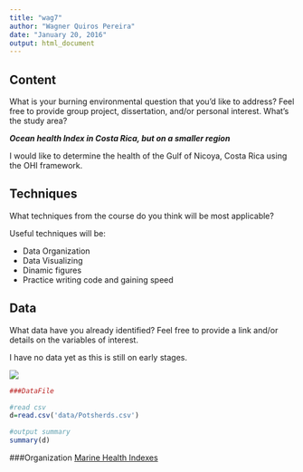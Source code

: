 ```yaml
---
title: "wag7"
author: "Wagner Quiros Pereira"
date: "January 20, 2016"
output: html_document
---
```


## Content

What is your burning environmental question that you'd like to address? Feel free to provide group project, dissertation, and/or personal interest. What's the study area?


**_Ocean health Index in Costa Rica, but on a smaller region_**
  
I would like to determine the health of the Gulf of Nicoya, Costa Rica using the OHI framework.
  

## Techniques

What techniques from the course do you think will be most applicable?
      
 
Useful techniques will be:

* Data Organization
* Data Visualizing
* Dinamic figures
* Practice writing code and gaining speed
  
        
## Data


What data have you already identified? Feel free to provide a link and/or details on the variables of interest.
     
I have no data yet as this is still on early stages.
  
![](images/AJM_5653.png)

```r
###DataFile

#read csv
d=read.csv('data/Potsherds.csv')

#output summary
summary(d)

```



###Organization
[Marine Health Indexes](https://github.com/marinehealth)